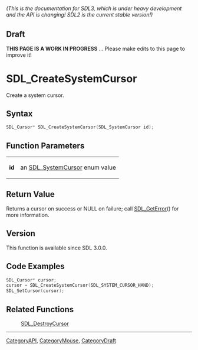 ====== (This is the documentation for SDL3, which is under heavy development and the API is changing! SDL2 is the current stable version!) ======

== Draft ==

'''THIS PAGE IS A WORK IN PROGRESS''' ... Please make edits to this page to improve it!



<!-- #*^*^*^*^*See https://wiki.libsdl.org/SGFunctions for details on editing this page*^*^*^*^* -->
= SDL_CreateSystemCursor =

Create a system cursor.

== Syntax ==

<syntaxhighlight lang='c'>
SDL_Cursor* SDL_CreateSystemCursor(SDL_SystemCursor id);
</syntaxhighlight>

== Function Parameters ==

{|
|'''id'''
|an [[SDL_SystemCursor]] enum value
|}

== Return Value ==

Returns a cursor on success or NULL on failure; call [[SDL_GetError]]() for
more information.

== Version ==

This function is available since SDL 3.0.0.

== Code Examples ==

<syntaxhighlight lang='c++'>
SDL_Cursor* cursor;
cursor = SDL_CreateSystemCursor(SDL_SYSTEM_CURSOR_HAND);
SDL_SetCursor(cursor);
</syntaxhighlight>

== Related Functions ==

:[[SDL_DestroyCursor]]

----
[[CategoryAPI]], [[CategoryMouse]], [[CategoryDraft]]
<!-- #See the Style Guide for instructions on editing the footer. -->


